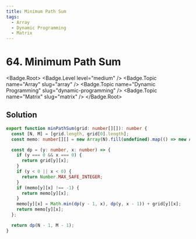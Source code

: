 ```yaml
---
title: Minimum Path Sum
tags:
  - Array
  - Dynamic Programming
  - Matrix
---
```


# 64. Minimum Path Sum

<Badge.Root>
  <Badge.Level level="medium" />
  <Badge.Topic name="Array" slug="array" />
  <Badge.Topic name="Dynamic Programming" slug="dynamic-programming" />
  <Badge.Topic name="Matrix" slug="matrix" />
</Badge.Root>

## Solution

```typescript filename="solution.ts" copy
export function minPathSum(grid: number[][]): number {
  const [N, M] = [grid.length, grid[0].length];
  const memo: number[][] = new Array(N).fill(undefined).map(() => new Array(M).fill(-1));

  const dp = (y: number, x: number) => {
    if (y === 0 && x === 0) {
      return grid[y][x];
    }
    if (y < 0 || x < 0) {
      return Number.MAX_SAFE_INTEGER;
    }
    if (memo[y][x] !== -1) {
      return memo[y][x];
    }
    memo[y][x] = Math.min(dp(y - 1, x), dp(y, x - 1)) + grid[y][x];
    return memo[y][x];
  };

  return dp(N - 1, M - 1);
}
```

<ProblemLink
  codingSite="leetcode"
  href="https://leetcode.com/problems/minimum-path-sum"
  title="Minimum Path Sum"
/>
